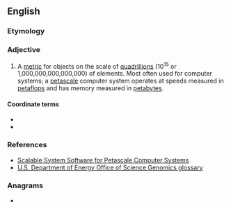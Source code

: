 ==English==

===Etymology===
{{prefix|en|peta|scale}}

===Adjective===
{{en-adj|-}}

# A [[metric]] for objects on the scale of [[quadrillion]]s (10<sup>15</sup> or 1,000,000,000,000,000) of elements. Most often used for computer systems; a [[petascale]] computer system operates at speeds measured in [[petaflop]]s and has memory measured in [[petabyte]]s.

====Coordinate terms====
* {{l|en|gigascale}}
* {{l|en|terascale}}

===References===
* [http://www.science.doe.gov/sbir/solicitations/FY%202008/42.ASCR.Petascale.htm Scalable System Software for Petascale Computer Systems]
* [https://web.archive.org/web/20080517043112/http://genomicsgtl.energy.gov/roadmap/pdf/GTL05_05App-Glossary.pdf U.S. Department of Energy Office of Science Genomics glossary]

===Anagrams===
* {{anagrams|en|a=aaceelpst|Cape teals}}